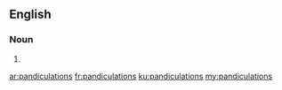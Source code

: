 ==English==

===Noun===
{{head|en|plural}}

# {{plural of|pandiculation|lang=en|nocat=1}}

[[ar:pandiculations]]
[[fr:pandiculations]]
[[ku:pandiculations]]
[[my:pandiculations]]